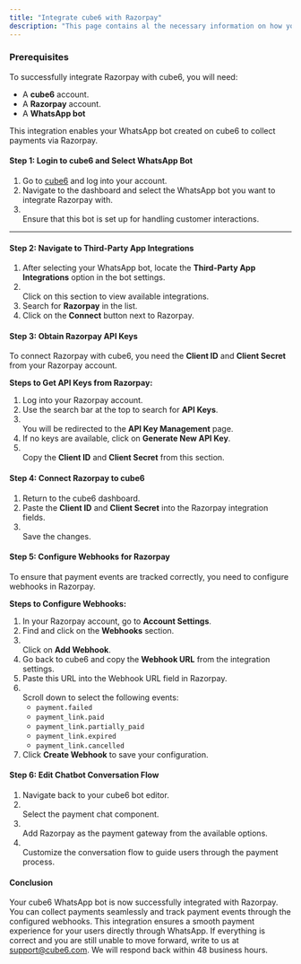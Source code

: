 ```yaml
---
title: "Integrate cube6 with Razorpay"
description: "This page contains al the necessary information on how you can interate the Razorpay with Botepenguin"
---
```


### **Prerequisites**

To successfully integrate Razorpay with cube6, you will need:

- A **cube6** account.
- A **Razorpay** account.
- A **WhatsApp bot**

This integration enables your WhatsApp bot created on cube6 to collect payments via Razorpay.

#### **Step 1: Login to cube6 and Select WhatsApp Bot**

1. Go to [cube6](https://www.cube6.com/) and log into your account.
2. Navigate to the dashboard and select the WhatsApp bot you want to integrate Razorpay with.
3. \
   Ensure that this bot is set up for handling customer interactions.

---

#### **Step 2: Navigate to Third-Party App Integrations**

1. After selecting your WhatsApp bot, locate the **Third-Party App Integrations** option in the bot settings.
2. \
   Click on this section to view available integrations.
3. Search for **Razorpay** in the list.
4. Click on the **Connect** button next to Razorpay.

#### **Step 3: Obtain Razorpay API Keys**

To connect Razorpay with cube6, you need the **Client ID** and **Client Secret** from your Razorpay account.

**Steps to Get API Keys from Razorpay:**

1. Log into your Razorpay account.
2. Use the search bar at the top to search for **API Keys**.
3. \
   You will be redirected to the **API Key Management** page.
4. If no keys are available, click on **Generate New API Key**.
5. \
   Copy the **Client ID** and **Client Secret** from this section.

#### **Step 4: Connect Razorpay to cube6**

1. Return to the cube6 dashboard.
2. Paste the **Client ID** and **Client Secret** into the Razorpay integration fields.
3. \
   Save the changes.

#### **Step 5: Configure Webhooks for Razorpay**

To ensure that payment events are tracked correctly, you need to configure webhooks in Razorpay.

**Steps to Configure Webhooks:**

1. In your Razorpay account, go to **Account Settings**.
2. Find and click on the **Webhooks** section.
3. \
   Click on **Add Webhook**.
4. Go back to cube6 and copy the **Webhook URL** from the integration settings.
5. Paste this URL into the Webhook URL field in Razorpay.
6. \
   Scroll down to select the following events:
   - `payment.failed`
   - `payment_link.paid`
   - `payment_link.partially_paid`
   - `payment_link.expired`
   - `payment_link.cancelled`
7. Click **Create Webhook** to save your configuration.

#### **Step 6: Edit Chatbot Conversation Flow**

1. Navigate back to your cube6 bot editor.
2. \
   Select the payment chat component.
3. \
   Add Razorpay as the payment gateway from the available options.
4. \
   Customize the conversation flow to guide users through the payment process.

#### **Conclusion**

Your cube6 WhatsApp bot is now successfully integrated with Razorpay. You can collect payments seamlessly and track payment events through the configured webhooks. This integration ensures a smooth payment experience for your users directly through WhatsApp.  If everything is correct and you are still unable to move forward, write to us at [support@cube6.com](mailto:support@cube6.com). We will respond back within 48 business hours.
